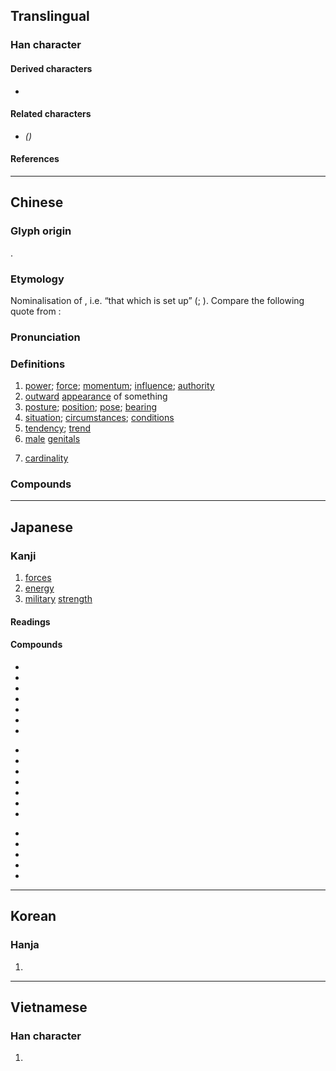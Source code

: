 {{also|势}}
{{character info/new}}
==Translingual==

===Han character===
{{Han char|rn=19|rad=力|as=11|sn=13|four=45427|canj=GIKS|ids=⿱埶力}}

====Derived characters====
* {{l|mul|[[𫸾]], [[𫉥]]}}

====Related characters====
* {{l|mul|[[势]]}} ''({{w|Simplified Chinese}})''

====References====
{{Han ref|kx=0149.040|dkj=02422|dj=0336.110|hdz=10377.030|uh=52E2}}

----

==Chinese==
{{zh-forms|s=势}}

===Glyph origin===
{{Han etym}}
{{Han compound|埶|力|c1=p|c2=s|t2=power|ls=psc}}.

===Etymology===
Nominalisation of {{och-l|設|tr=*ŋ̊et|to set up}}, i.e. “that which is set up” ({{zh-ref|Schuessler, 2007}}; {{zh-ref|Baxter and Sagart, 2014}}). Compare the following quote from ''{{w|Han Feizi}}'':

: {{zh-x|吾 所 為{wéi} 言 '''勢''' 者，言 人 之 所 '''設''' 也。|The '''setup''' (''*ŋ̊et-s'') of which I am speaking refers to what is '''set up''' (''*ŋ̊et'') by men.|ref=Hanfeizi|collapsed=y}}

===Pronunciation===
{{zh-pron
|m=shì
|c=sai3
|h=pfs=sṳ;gd=si4
|md=
|mn=qz,tw,xm:sè/sì
|mn_note=sè - literary; sì - vernacular
|mn-t=si3
|w=2sr
|mc=y
|oc=y
|cat=n
}}

===Definitions===
{{zh-hanzi}}

# [[power]]; [[force]]; [[momentum]]; [[influence]]; [[authority]]
# [[outward]] [[appearance]] of something
# [[posture]]; [[position]]; [[pose]]; [[bearing]]
# [[situation]]; [[circumstances]]; [[conditions]]
# [[tendency]]; [[trend]]
# [[male]] [[genital]]s
# {{lb|zh|mathematics}} [[cardinality]]

===Compounds===
{{zh-der|乘勢|勢族|倚勢|凌厲攻勢|勢成水火|勢家|勢所必然|字勢|位尊勢重|仗勢|勢豪|大勢已去|動勢|九勢|勢要|勢況|人多勢眾|力屈勢窮|其勢洶洶|勢能|地勢|兩勢|助勢|因勢利導|名勢|作勢|優勢種|審時度勢|勢利|勢焰|來勢|勢利眼|倚財仗勢|情勢|事勢|審時定勢|惡勢力|態勢|國勢|勢必|勢窮力孤|勢合形離|借勢|情見勢屈|人孤勢單|冒冒勢勢|勢利鬼|勢如奔馬|守勢|勢傾朝野|慕勢|力均勢敵|情見勢竭|審曲面勢|恃勢凌人|怕勢勢|勢如劈竹|倚勢挾權|愛勢貪財|強勢|依官仗勢|力蹙勢窮|勢如破竹|得勢|大張聲勢|勢均力敵|形格勢禁|強勢貨幣|兵勢|勢不可當|勢同水火|慌張勢煞|勢劍|常山蛇勢|勢派|力分勢弱|弱勢|低姿勢|來勢洶洶|兩勢下|局勢|勢不兩立|大勢已定|勢不得已|傷勢|勢若摧枯|倚官仗勢|做腔作勢|定勢|割勢|失勢|山勢|仗勢欺人|就勢|勢交|不是頭勢|媒體造勢|威勢|勢利之交|勢不並立|彈性勢能|力敵勢均|失張冒勢|天下大勢|勢在必行|大勢|仗勢凌人|均勢|優勢|大勢所趨|倚官託勢|劣勢|形勢|勢力並行|姿勢|勢任|勢窮力竭|吐勢|勢窮力極|去勢|勢頭|勢煞|勢成騎虎|勢如騎虎|勢如摧山|勢單力薄|勢沙|勢力|做張做勢|勢不兩存|勢如山倒|時勢所迫|氣勢如虹|氣勢磅礴|扭轉頹勢|挾貴倚勢|比勢|攻勢作戰|村村勢勢|把勢|權豪勢要|掎角之勢|手勢|挾勢弄權|神龍失勢|拿腔作勢|時勢|有錢有勢|比手勢|打手勢|歹勢|破竹之勢|斗杓轉勢|犄角之勢|眾寡勢殊|眉勢|無勢可乘|氣勢熏灼|架勢|狗仗官勢|病已成勢|病勢|火勢|權勢|現勢|村沙樣勢|擺開陣勢|捉班做勢|時異勢殊|打把勢|拿板弄勢|狗仗人勢|潛勢|漲勢|氣勢|拿班作勢|攝威擅勢|挾勢|水勢|氣勢雄偉|氣勢洶洶|挾權倚勢|有財有勢|樣勢|歡勢|擺姿勢|攻勢|趕勢利|逞勢|趁風勢|貪財慕勢|虛張聲勢|趨財慕勢|順勢|逆勢|計窮勢蹙|虎勢|騁兇騁勢|財多勢重|造勢|趁勢落篷|筆勢|走勢圖|虔婆勢|趁勢|鼎足之勢|雜種優勢|趨炎附勢|頹勢|體勢|騎虎之勢|飛馳之勢|風風勢勢|逐勢|銷勢|頭勢|音勢|雨勢|裝腔作勢|老把勢|聲勢|隨時度勢|陣勢|長期趨勢|趨時捧勢|都把勢|笑臉攻勢|輕狂百勢|蓄勢待發|趨勢|風勢|走勢|趨炎奉勢|趨權附勢|語勢|貴勢炎炎|財勢|聲勢浩大|聲勢赫赫|軍勢|慣勢:koan-se|東勢|好勢:hó-sè}}

----

==Japanese==

===Kanji===
{{ja-kanji|grade=5|rs=力11}}

# [[forces]]
# [[energy]]
# [[military]] [[strength]]

====Readings====
{{ja-readings
|goon=せ
|kanon=せい
|kanyoon=ぜい
|kun=いきお-い<いきほ-ひ, はず-み<はづ-み
|nanori=きおい, ちから, ひろむ
}}

====Compounds====
{{top3}}
* {{ja-r|趨勢|すうせい}}
* {{ja-r|衰勢|すいせい}}
* {{ja-r|姿勢|しせい}}
* {{ja-r|形勢|けいせい}}
* {{ja-r|村勢|そんせい}}
* {{ja-r|町勢|ちょうせい}}
* {{ja-r|区勢|くせい}}
{{mid3}}
* {{ja-r|市勢|しせい}}
* {{ja-r|水勢|すいせい}}
* {{ja-r|手勢|てぜい}}
* {{ja-r|中勢|ちゅうせい}}
* {{ja-r|病勢|びょうせい}}
* {{ja-r|落勢|らくせい}}
* {{ja-r|騰勢|とうせい}}
{{mid3}}
* {{ja-r|勢%力%伯%仲|せい%りょく%はく%ちゅう}}
* {{ja-r|党勢|とうせい}}
* {{ja-r|猖獗|しょうけつ}}
* {{ja-r|破%竹の勢い|は%ちく の いきおい}}
* {{ja-r|海外勢|かいがいぜい}}
{{bottom}}

----

==Korean==

===Hanja===
{{ko-hanja|hangeul=세|rv=se|mr=se}}

# {{defn|lang=ko|sort=力11}}

----

==Vietnamese==

===Han character===
{{vi-hantu|[[thế]], [[thể]]|rs=力11}}

# {{defn|lang=vi|sort=力11}}
